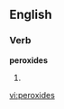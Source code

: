 
==English==

===Verb===
'''peroxides'''

# {{third-person singular of|[[peroxide]]}}

[[vi:peroxides]]
